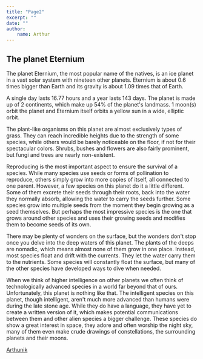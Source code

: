 ```yaml
---
title: "Page2"
excerpt: ""
date: ""
author:
    name: Arthur
---
```


## The planet Eternium

The planet Eternium, the most popular name of the natives, is an ice planet in a vast solar system with nineteen other planets.
Eternium is about 0.6 times bigger than Earth and its gravity is about 1.09 times that of Earth.

A single day lasts 16.77 hours and a year lasts 143 days. The planet is made up of 2 continents, which make up 54% of the planet's landmass.
1 moon(s) orbit the planet and Eternium itself orbits a yellow sun in a wide, elliptic orbit.

The plant-like organisms on this planet are almost exclusively types of grass. They can reach incredible heights due to the strength of some species, while others would be barely noticeable on the floor, if not for their spectacular colors. Shrubs, bushes and flowers are also fairly prominent, but fungi and trees are nearly non-existent.

Reproducing is the most important aspect to ensure the survival of a species. While many species use seeds or forms of pollination to reproduce, others simply grow into more copies of itself, all connected to one parent. However, a few species on this planet do it a little different. Some of them excrete their seeds through their roots, back into the water they normally absorb, allowing the water to carry the seeds further. Some species grow into multiple seeds from the moment they begin growing as a seed themselves. But perhaps the most impressive species is the one that grows around other species and uses their growing seeds and modifies them to become seeds of its own.

There may be plenty of wonders on the surface, but the wonders don't stop once you delve into the deep waters of this planet. The plants of the deeps are nomadic, which means almost none of them grow in one place. Instead, most species float and drift with the currents. They let the water carry them to the nutrients. Some species will constantly float the surface, but many of the other species have developed ways to dive when needed.

When we think of higher intelligence on other planets we often think of technologically advanced species in a world far beyond that of ours. Unfortunately, this planet is nothing like that. The intelligent species on this planet, though intelligent, aren't much more advanced than humans were during the late stone age. While they do have a language, they have yet to create a written version of it, which makes potential communications between them and other alien species a bigger challenge. These species do show a great interest in space, they adore and often worship the night sky, many of them even make crude drawings of constellations, the surrounding planets and their moons.

<Youtube uid="NY9N48ub_vo" title= "ต่อจากคลิปก่อน 'Range Filter 5 min' ข้อดีอีกมุมที่ห้ามพลาด [Indicator On Tradingview By Crypto-Indy]" />

[Arthunik](http://arthunik.com/)
